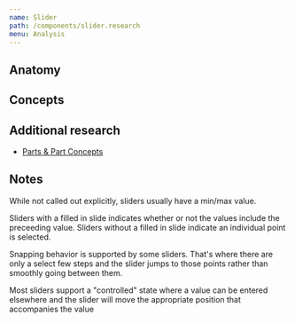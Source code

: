 ```yaml
---
name: Slider
path: /components/slider.research
menu: Analysis
---
```



<ComponentCoverage component="Slider" />

## Anatomy

<Anatomy component="Slider" />

## Concepts

<Concepts component="Slider" />

## Additional research

- [Parts & Part Concepts](/components/slider.research.parts)

## Notes

While not called out explicitly, sliders usually have a min/max value.

Sliders with a filled in slide indicates whether or not the values include the preceeding value. Sliders without a filled in slide indicate an individual point is selected.

Snapping behavior is supported by some sliders. That's where there are only a select few steps and the slider jumps to those points rather than smoothly going between them.

Most sliders support a "controlled" state where a value can be entered elsewhere and the slider will move the appropriate position that accompanies the value
